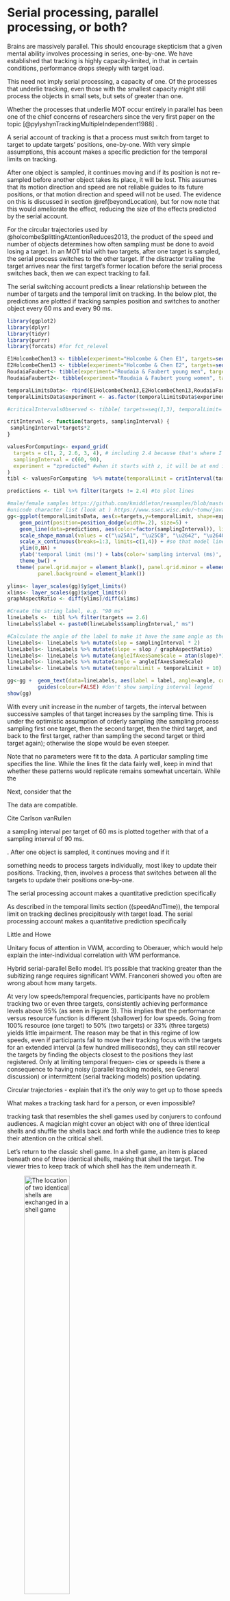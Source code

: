 # Serial processing, parallel processing, or both? {#serialOrParallel}

Brains are massively parallel. This should encourage skepticism that a given mental ability involves processing in series, one-by-one. We have established that tracking is highly capacity-limited, in that in certain conditions, performance drops steeply with target load.

This need not imply serial processing, a capacity of one. Of the processes that underlie tracking, even those with the smallest capacity might still process the objects in small sets, but sets of greater than one.

<!--One can certainly walk and chew gum at the same time, and even simultaneously use one hand to rub one's belly and the other to tap one's head, although it may take a bit of practice for some of us. However, when it comes to making a keypress based on the identity of a visual stimulus with one hand and based on the identity of a sound with the other hand, the evidence suggests that one particular component of these two tasks simply cannot be done simultaneously @pashlerDualtaskInterferenceSimple1994. Specifically, the pattern of response times indicates that while a choice is being made in response to the visual stimulus, choice processing for the auditory stimulus cannot commence.-->

Whether the processes that underlie MOT occur entirely in parallel has been one of the chief concerns of researchers since the very first paper on the topic [@pylyshynTrackingMultipleIndependent1988] .

A serial account of tracking is that a process must switch from target to target to update targets' positions, one-by-one. With very simple assumptions, this account makes a specific prediction for the temporal limits on tracking.

After one object is sampled, it continues moving and if its position is not re-sampled before another object takes its place, it will be lost. This assumes that its motion direction and speed are not reliable guides to its future positions, or that motion direction and speed will not be used. The evidence on this is discussed in section \@ref(beyondLocation), but for now note that this would ameliorate the effect, reducing the size of the effects predicted by the serial account.
 
For the circular trajectories used by @holcombeSplittingAttentionReduces2013, the product of the speed and number of objects determines how often sampling must be done to avoid losing a target. In an MOT trial with two targets, after one target is sampled, the serial process switches to the other target. If the distractor trailing the target arrives near the first target's former location before the serial process switches back, then we can expect tracking to fail.

The serial switching account predicts a linear relationship between the number of targets and the temporal limit on tracking. In the below plot, the predictions are plotted if tracking samples position and switches to another object every 60 ms and every 90 ms.

<!--
If one object is sampled every 100 ms, then if it is replaced every 200ms, you have 100% ambiguity in the correspondence problem. So to get sampling time from temporal limit, divide by 2. HolcombeChen & RoudaiaFaubert observed about 140 ms for young men, meaning 70 ms.
-->

```r
library(ggplot2)
library(dplyr)
library(tidyr)
library(purrr)
library(forcats) #for fct_relevel

E1HolcombeChen13 <- tibble(experiment="Holcombe & Chen E1", targets=seq(1,2),   temporalLimit= c(1000/6.93, 1000/4.45) )
E2HolcombeChen13 <- tibble(experiment="Holcombe & Chen E2", targets=seq(2,3),   temporalLimit= c(1000/4.05, 1000/2.7) )
RoudaiaFaubert<- tibble(experiment="Roudaia & Faubert young men", targets=seq(1,3), temporalLimit=c(1000/6.4,1000/4,1000/2.8))
RoudaiaFaubert2<- tibble(experiment="Roudaia & Faubert young women", targets=seq(1,3), temporalLimit=c(1000/4.9,1000/3,1000/1.8))

temporalLimitsData<- rbind(E1HolcombeChen13,E2HolcombeChen13,RoudaiaFaubert,RoudaiaFaubert2)
temporalLimitsData$experiment <- as.factor(temporalLimitsData$experiment)

#criticalIntervalsObserved <- tibble( targets=seq(1,3), temporalLimit= c(1000/7, 1000/4.2, 1000/2.6) )

critInterval <- function(targets, samplingInterval) {
 samplingInterval*targets*2
}

valuesForComputing<- expand_grid(
  targets = c(1, 2, 2.6, 3, 4), # including 2.4 because that's where I want to put the text labels
  samplingInterval = c(60, 90),
  experiment = "zpredicted" #when it starts with z, it will be at end in legend when ggplot creates factor ordering on fly
)
tibl <- valuesForComputing  %>% mutate(temporalLimit = critInterval(targets,samplingInterval))

predictions <- tibl %>% filter(targets != 2.4) #to plot lines

#male/female samples https://github.com/kmiddleton/rexamples/blob/master/ggplot2%20male-female%20symbols.R
#unicode character list (look at ) https://www.ssec.wisc.edu/~tomw/java/unicode.html
gg<-ggplot(temporalLimitsData, aes(x=targets,y=temporalLimit, shape=experiment)) +
    geom_point(position=position_dodge(width=.2), size=5) +
    geom_line(data=predictions, aes(color=factor(samplingInterval)), linetype="dashed") + #model predictions
    scale_shape_manual(values = c("\u25A1", "\u25CB", "\u2642", "\u2640",   "\u1111")) +
    scale_x_continuous(breaks=1:3, limits=c(1,4)) + #so that model lines extend all the way to symbols
    ylim(0,NA) +
    ylab('temporal limit (ms)') + labs(color='sampling interval (ms)', shape='study') + 
    theme_bw() +
   theme( panel.grid.major = element_blank(), panel.grid.minor = element_blank(),
          panel.background = element_blank())

ylims<- layer_scales(gg)$y$get_limits()
xlims<- layer_scales(gg)$x$get_limits()
graphAspectRatio <- diff(ylims)/diff(xlims)

#Create the string label, e.g. "90 ms"
lineLabels <-  tibl %>% filter(targets == 2.6)
lineLabels$label <- paste0(lineLabels$samplingInterval," ms")

#Calculate the angle of the label to make it have the same angle as the line
lineLabels<- lineLabels %>% mutate(slop = samplingInterval * 2)
lineLabels<- lineLabels %>% mutate(slope = slop / graphAspectRatio)
lineLabels<- lineLabels %>% mutate(angleIfAxesSameScale = atan(slope)*180/pi)
lineLabels<- lineLabels %>% mutate(angle = angleIfAxesSameScale)
lineLabels<- lineLabels %>% mutate(temporalLimit = temporalLimit + 10) #to raise it off the line

gg<-gg +  geom_text(data=lineLabels, aes(label = label, angle=angle, color=factor(samplingInterval)), vjust="bottom") +
          guides(colour=FALSE) #don't show sampling interval legend
show(gg)
```

With every unit increase in the number of targets, the interval between successive samples of that target increases by the sampling time. This is under the optimistic assumption of orderly sampling (the sampling process sampling first one target, then the second target, then the third target, and back to the first target, rather than sampling the second target or third target again); otherwise the slope would be even steeper.

Note that no parameters were fit to the data. A particular sampling time specifies the line. While the lines fit the data fairly well, keep in mind that whether these patterns would replicate remains somewhat uncertain. While the

Next, consider that the 

The data are compatible. 

Cite Carlson vanRullen

a sampling interval per target of 60 ms is plotted together with that of a sampling interval of 90 ms.

. After one object is sampled, it continues moving and if it 

something needs to process targets individually, most likey to update their positions. Tracking, then, involves a process that switches between all the targets to update their positions one-by-one.

The serial processing account makes a quantitative prediction specifically

<!--whether any constituent process is limited to one-by-one processing...-->

As described in the temporal limits section (\ref(speedAndTime)), the temporal limit on tracking declines precipitously with target load. The serial processing account makes a quantitative prediction specifically

Little and Howe

Unitary focus of attention in VWM, according to Oberauer, which would help explain the inter-individual correlation with WM performance. 

Hybrid serial-parallel Bello model.
It's possible that tracking greater than the subitizing range requires significant VWM. Franconeri showed you often are wrong about how many targets.

<!-- If there's 2 targets and attention is  samplimg one every 50 ms, then each is sampled every 100 ms, so to solve the correspondence problem they need to go at 5 Hz (200 ms) or slower, so that they only move halfway to the next location. For 3 targets, each is sampled every 150 ms so they need to not get to the next one's location for 300 ms (3.33) hertz.
criticalTemporalInterval = samplingTime*targets*2
385 = samplingTime*3*2; samplingTime = 64
64*2*2= 256 against 238.
blinking spotlight means 64*1*2 = 128 against 143.
-->


At very low speeds/temporal frequencies, participants have no problem tracking two or even three targets, consistently achieving performance levels above 95% (as seen in Figure 3). This implies that the performance versus resource function is different (shallower) for low speeds. Going from 100% resource (one target) to 50% (two targets) or 33% (three targets) yields little impairment. The reason may be that in this regime of low speeds, even if participants fail to move their tracking focus with the targets for an extended interval (a few hundred milliseconds), they can still recover the targets by finding the objects closest to the positions they last registered. Only at limiting temporal frequen- cies or speeds is there a consequence to having noisy (parallel tracking models, see General discussion) or intermittent (serial tracking models) position updating.

Circular trajectories - explain that it’s the only way to get up to those speeds

What makes a tracking task hard for a person, or even impossible? 

 tracking task that resembles the shell games used by conjurers to confound audiences. A magician might cover an object with one of three identical shells and shuffle the shells back and forth while the audience tries to keep their attention on the critical shell.
 
Let's return to the classic shell game. In a shell game, an item is placed beneath one of three identical shells, making that shell the target. The viewer tries to keep track of which shell has the item underneath it. 

![The location of two identical shells are exchanged in a shell game](imagesForRmd/shellGame.png){width=50%} 

A crucial aspect of the game is that the shells exchange locations with distractors. Thus, remembering the original location of the item is not sufficient. Neither is it sufficient to extrapolate a new position for the target based on the item's first direction of motion. Remembering its relative location in the array (e.g., the "middle one") is also not enough. One really must update one's representation of the target's position, rather than relying on any of the above.

The simple reduced laboratory version of the shell game is illustrated by the following schematic.

![](imagesForRmd/twoDiscsRevolving.png){width=10%}

The updating of target position could fail for any of a few different reasons. A target might move too quickly for attention to move with it. That is, there may be a speed limit beyond which object position is not appropriately updated. Under serial switching accounts, this speed limit might occur if between successive samples, the object moved further than a critical distance between samples. Under parallel theories, the tracking process may simply have a speed limit. If the speed of the tracking process is resource-intensive, this speed limit may be slower when more targets are to be tracked.
-->

The limits on tracking are not as simple as a speed limit like we have on the highway. To understand why, we need to start from first principles. In particular we need to consider when attentional tracking is actually needed to do well in a task. If one's target for attention moves only a little bit, tracking probably won't be needed.

When is attentional tracking actually needed to perform well in a tracking task? Motion of the target may not be enough. If  targets do not come close to other objects, then one may only need to remember their original location and direction of motion to quickly find them again.
